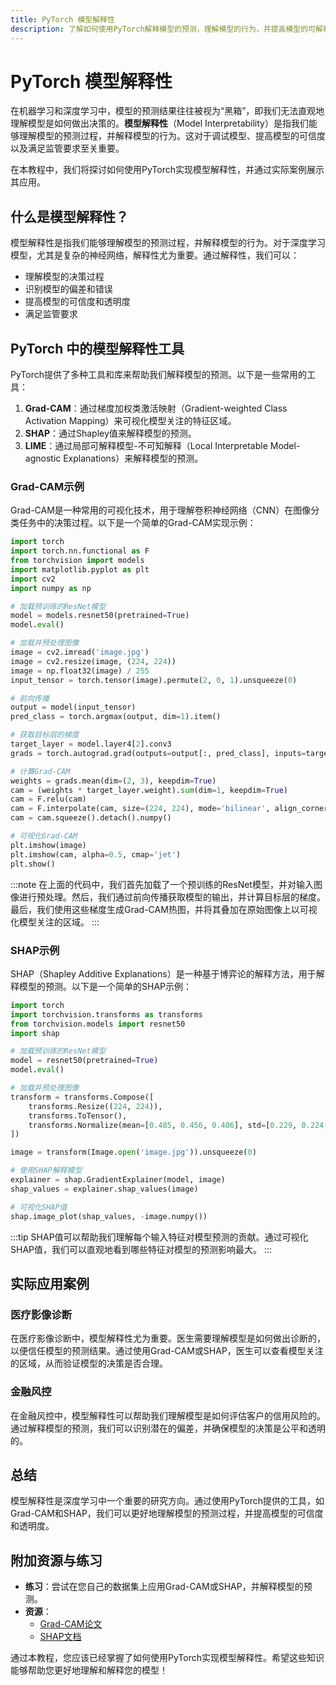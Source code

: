 ```yaml
---
title: PyTorch 模型解释性
description: 了解如何使用PyTorch解释模型的预测，理解模型的行为，并提高模型的可解释性。
---
```


# PyTorch 模型解释性

在机器学习和深度学习中，模型的预测结果往往被视为“黑箱”，即我们无法直观地理解模型是如何做出决策的。**模型解释性**（Model Interpretability）是指我们能够理解模型的预测过程，并解释模型的行为。这对于调试模型、提高模型的可信度以及满足监管要求至关重要。

在本教程中，我们将探讨如何使用PyTorch实现模型解释性，并通过实际案例展示其应用。

## 什么是模型解释性？

模型解释性是指我们能够理解模型的预测过程，并解释模型的行为。对于深度学习模型，尤其是复杂的神经网络，解释性尤为重要。通过解释性，我们可以：

- 理解模型的决策过程
- 识别模型的偏差和错误
- 提高模型的可信度和透明度
- 满足监管要求

## PyTorch 中的模型解释性工具

PyTorch提供了多种工具和库来帮助我们解释模型的预测。以下是一些常用的工具：

1. **Grad-CAM**：通过梯度加权类激活映射（Gradient-weighted Class Activation Mapping）来可视化模型关注的特征区域。
2. **SHAP**：通过Shapley值来解释模型的预测。
3. **LIME**：通过局部可解释模型-不可知解释（Local Interpretable Model-agnostic Explanations）来解释模型的预测。

### Grad-CAM示例

Grad-CAM是一种常用的可视化技术，用于理解卷积神经网络（CNN）在图像分类任务中的决策过程。以下是一个简单的Grad-CAM实现示例：

```python
import torch
import torch.nn.functional as F
from torchvision import models
import matplotlib.pyplot as plt
import cv2
import numpy as np

# 加载预训练的ResNet模型
model = models.resnet50(pretrained=True)
model.eval()

# 加载并预处理图像
image = cv2.imread('image.jpg')
image = cv2.resize(image, (224, 224))
image = np.float32(image) / 255
input_tensor = torch.tensor(image).permute(2, 0, 1).unsqueeze(0)

# 前向传播
output = model(input_tensor)
pred_class = torch.argmax(output, dim=1).item()

# 获取目标层的梯度
target_layer = model.layer4[2].conv3
grads = torch.autograd.grad(outputs=output[:, pred_class], inputs=target_layer.weight)[0]

# 计算Grad-CAM
weights = grads.mean(dim=(2, 3), keepdim=True)
cam = (weights * target_layer.weight).sum(dim=1, keepdim=True)
cam = F.relu(cam)
cam = F.interpolate(cam, size=(224, 224), mode='bilinear', align_corners=False)
cam = cam.squeeze().detach().numpy()

# 可视化Grad-CAM
plt.imshow(image)
plt.imshow(cam, alpha=0.5, cmap='jet')
plt.show()
```

:::note
在上面的代码中，我们首先加载了一个预训练的ResNet模型，并对输入图像进行预处理。然后，我们通过前向传播获取模型的输出，并计算目标层的梯度。最后，我们使用这些梯度生成Grad-CAM热图，并将其叠加在原始图像上以可视化模型关注的区域。
:::

### SHAP示例

SHAP（Shapley Additive Explanations）是一种基于博弈论的解释方法，用于解释模型的预测。以下是一个简单的SHAP示例：

```python
import torch
import torchvision.transforms as transforms
from torchvision.models import resnet50
import shap

# 加载预训练的ResNet模型
model = resnet50(pretrained=True)
model.eval()

# 加载并预处理图像
transform = transforms.Compose([
    transforms.Resize((224, 224)),
    transforms.ToTensor(),
    transforms.Normalize(mean=[0.485, 0.456, 0.406], std=[0.229, 0.224, 0.225])
])

image = transform(Image.open('image.jpg')).unsqueeze(0)

# 使用SHAP解释模型
explainer = shap.GradientExplainer(model, image)
shap_values = explainer.shap_values(image)

# 可视化SHAP值
shap.image_plot(shap_values, -image.numpy())
```

:::tip
SHAP值可以帮助我们理解每个输入特征对模型预测的贡献。通过可视化SHAP值，我们可以直观地看到哪些特征对模型的预测影响最大。
:::

## 实际应用案例

### 医疗影像诊断

在医疗影像诊断中，模型解释性尤为重要。医生需要理解模型是如何做出诊断的，以便信任模型的预测结果。通过使用Grad-CAM或SHAP，医生可以查看模型关注的区域，从而验证模型的决策是否合理。

### 金融风控

在金融风控中，模型解释性可以帮助我们理解模型是如何评估客户的信用风险的。通过解释模型的预测，我们可以识别潜在的偏差，并确保模型的决策是公平和透明的。

## 总结

模型解释性是深度学习中一个重要的研究方向。通过使用PyTorch提供的工具，如Grad-CAM和SHAP，我们可以更好地理解模型的预测过程，并提高模型的可信度和透明度。

## 附加资源与练习

- **练习**：尝试在您自己的数据集上应用Grad-CAM或SHAP，并解释模型的预测。
- **资源**：
  - [Grad-CAM论文](https://arxiv.org/abs/1610.02391)
  - [SHAP文档](https://shap.readthedocs.io/en/latest/)

通过本教程，您应该已经掌握了如何使用PyTorch实现模型解释性。希望这些知识能够帮助您更好地理解和解释您的模型！
